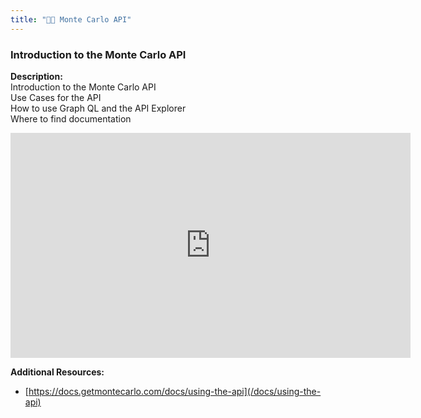 ```yaml
---
title: "🧑‍🎓 Monte Carlo API"
---
```


### Introduction to the Monte Carlo API

**Description:**  
Introduction to the Monte Carlo API  
Use Cases for the API  
How to use Graph QL and the API Explorer  
Where to find documentation

<iframe title="vimeo-player" src="https://player.vimeo.com/video/869246176?h=cd06e675cc" width="640" height="360" frameborder="0"    allowfullscreen></iframe>

**Additional Resources:** 

* [https://docs.getmontecarlo.com/docs/using-the-api](/docs/using-the-api)